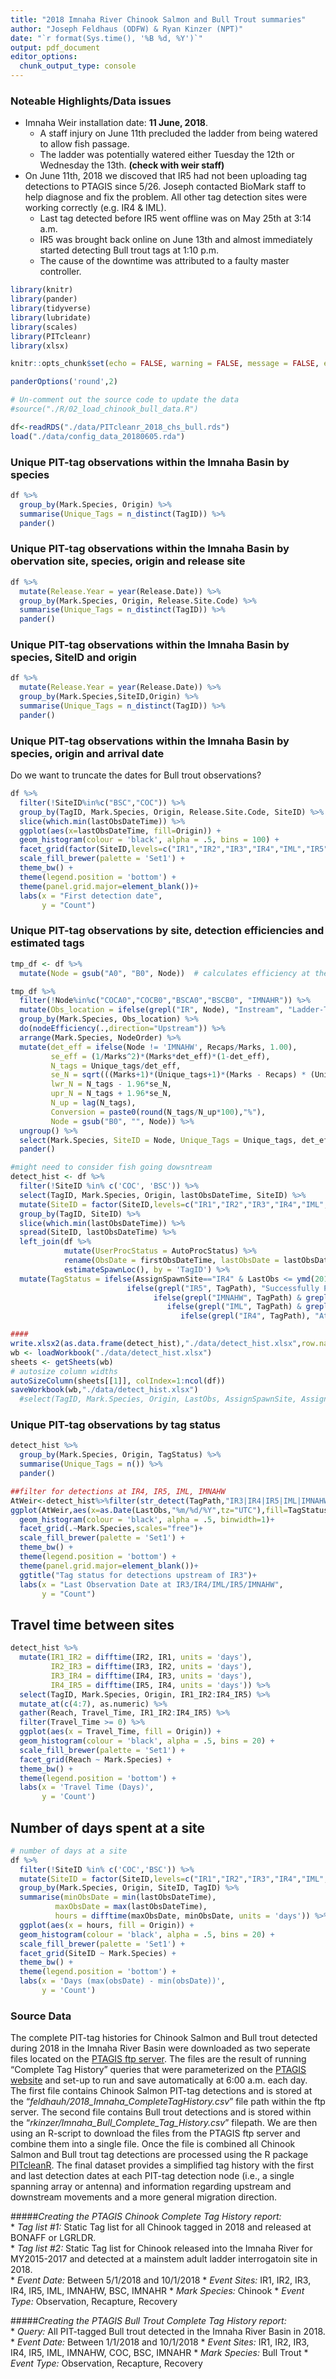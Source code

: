 ```yaml
---
title: "2018 Imnaha River Chinook Salmon and Bull Trout summaries"
author: "Joseph Feldhaus (ODFW) & Ryan Kinzer (NPT)"
date: "`r format(Sys.time(), '%B %d, %Y')`"
output: pdf_document
editor_options: 
  chunk_output_type: console
---
```

### Noteable Highlights/Data issues
* Imnaha Weir installation date: **11 June, 2018**.
    + A staff injury on June 11th precluded the ladder from being watered to allow fish passage.
    + The ladder was potentially watered either Tuesday the 12th or Wednesday the 13th. **(check with weir staff)**
  
* On June 11th, 2018 we discoved that IR5 had not been uploading tag detections to PTAGIS since 5/26. Joseph contacted BioMark staff to help diagnose and fix the problem.  All other tag detection sites were working correctly (e.g. IR4 & IML).
    + Last tag detected before IR5 went offline was on May 25th at 3:14 a.m.
    + IR5 was brought back online on June 13th and almost immediately started detecting Bull trout tags at 1:10 p.m.
    + The cause of the downtime was attributed to a faulty master controller.


```r
library(knitr)
library(pander)
library(tidyverse)
library(lubridate)
library(scales)
library(PITcleanr)
library(xlsx)

knitr::opts_chunk$set(echo = FALSE, warning = FALSE, message = FALSE, error = TRUE)

panderOptions('round',2)
```


```r
# Un-comment out the source code to update the data
#source("./R/02_load_chinook_bull_data.R")

df<-readRDS("./data/PITcleanr_2018_chs_bull.rds")
load("./data/config_data_20180605.rda")

```

### Unique PIT-tag observations within the Imnaha Basin by species
```r
df %>%
  group_by(Mark.Species, Origin) %>%
  summarise(Unique_Tags = n_distinct(TagID)) %>%
  pander()
```

### Unique PIT-tag observations within the Imnaha Basin by obervation site, species, origin and release site
```r
df %>%
  mutate(Release.Year = year(Release.Date)) %>%
  group_by(Mark.Species, Origin, Release.Site.Code) %>%
  summarise(Unique_Tags = n_distinct(TagID)) %>%
  pander()
```



### Unique PIT-tag observations within the Imnaha Basin by species, SiteID and origin
```r
df %>%
  mutate(Release.Year = year(Release.Date)) %>%
  group_by(Mark.Species,SiteID,Origin) %>%
  summarise(Unique_Tags = n_distinct(TagID)) %>%
  pander()
```


### Unique PIT-tag observations within the Imnaha Basin by species, origin and arrival date

Do we want to truncate the dates for Bull trout observations?

```r

df %>%
  filter(!SiteID%in%c("BSC","COC")) %>%
  group_by(TagID, Mark.Species, Origin, Release.Site.Code, SiteID) %>%
  slice(which.min(lastObsDateTime)) %>%
  ggplot(aes(x=lastObsDateTime, fill=Origin)) +
  geom_histogram(colour = 'black', alpha = .5, bins = 100) +
  facet_grid(factor(SiteID,levels=c("IR1","IR2","IR3","IR4","IML","IR5"))~Mark.Species,scales="free") +
  scale_fill_brewer(palette = 'Set1') +
  theme_bw() +
  theme(legend.position = 'bottom') +
  theme(panel.grid.major=element_blank())+
  labs(x = "First detection date",
       y = "Count")
```

### Unique PIT-tag observations by site, detection efficiencies and estimated tags

```r
tmp_df <- df %>%
  mutate(Node = gsub("A0", "B0", Node))  # calculates efficiency at the site level

tmp_df %>%
  filter(!Node%in%c("COCA0","COCB0","BSCA0","BSCB0", "IMNAHR")) %>%
  mutate(Obs_location = ifelse(grepl("IR", Node), "Instream", "Ladder-Trap")) %>%
  group_by(Mark.Species, Obs_location) %>%
  do(nodeEfficiency(.,direction="Upstream")) %>%
  arrange(Mark.Species, NodeOrder) %>%
  mutate(det_eff = ifelse(Node != 'IMNAHW', Recaps/Marks, 1.00),
         se_eff = (1/Marks^2)*(Marks*det_eff)*(1-det_eff),
         N_tags = Unique_tags/det_eff,
         se_N = sqrt(((Marks+1)*(Unique_tags+1)*(Marks - Recaps) * (Unique_tags - Recaps))/ ((Recaps+1)^2 * (Recaps+2))),
         lwr_N = N_tags - 1.96*se_N,
         upr_N = N_tags + 1.96*se_N,
         N_up = lag(N_tags),
         Conversion = paste0(round(N_tags/N_up*100),"%"),
         Node = gsub("B0", "", Node)) %>%
  ungroup() %>%
  select(Mark.Species, SiteID = Node, Unique_Tags = Unique_tags, det_eff, N_tags, lwr_N, upr_N, Conversion) %>%
  pander()
```


```r
#might need to consider fish going dowsntream
detect_hist <- df %>%
  filter(!SiteID %in% c('COC', 'BSC')) %>%
  select(TagID, Mark.Species, Origin, lastObsDateTime, SiteID) %>%
  mutate(SiteID = factor(SiteID,levels=c("IR1","IR2","IR3","IR4","IML","IR5"))) %>%
  group_by(TagID, SiteID) %>%
  slice(which.min(lastObsDateTime)) %>%
  spread(SiteID, lastObsDateTime) %>%
  left_join(df %>%
            mutate(UserProcStatus = AutoProcStatus) %>%
            rename(ObsDate = firstObsDateTime, lastObsDate = lastObsDateTime) %>%
            estimateSpawnLoc(), by = 'TagID') %>%
  mutate(TagStatus = ifelse(AssignSpawnSite=="IR4" & LastObs <= ymd(20180611), "Assumed Passed Weir prior to 6/11/18",
                          ifelse(grepl("IR5", TagPath), "Successfully Passed",
                                ifelse(grepl("IMNAHW", TagPath) & grepl("IR4", TagPath), "Successfully Trapped",
                                   ifelse(grepl("IML", TagPath) & grepl("IR4", TagPath), "Attempting Ladder",
                                      ifelse(grepl("IR4", TagPath), "At Weir",paste0("Last Seen at ",AssignSpawnSite))))))) 

####
write.xlsx2(as.data.frame(detect_hist),"./data/detect_hist.xlsx",row.names=FALSE) 
wb <- loadWorkbook("./data/detect_hist.xlsx")
sheets <- getSheets(wb)
# autosize column widths
autoSizeColumn(sheets[[1]], colIndex=1:ncol(df))
saveWorkbook(wb,"./data/detect_hist.xlsx")
  #select(TagID, Mark.Species, Origin, LastObs, AssignSpawnSite, AssignSpawnNode, TagPath, IR1:IR5)

```


### Unique PIT-tag observations by tag status
```r
detect_hist %>%
  group_by(Mark.Species, Origin, TagStatus) %>%
  summarise(Unique_Tags = n()) %>%
  pander()

##filter for detections at IR4, IR5, IML, IMNAHW
AtWeir<-detect_hist%>%filter(str_detect(TagPath,"IR3|IR4|IR5|IML|IMNAHW"))
ggplot(AtWeir,aes(x=as.Date(LastObs,"%m/%d/%Y",tz="UTC"),fill=TagStatus))+
  geom_histogram(colour = 'black', alpha = .5, binwidth=1)+
  facet_grid(.~Mark.Species,scales="free")+
  scale_fill_brewer(palette = 'Set1') +
  theme_bw() +
  theme(legend.position = 'bottom') +
  theme(panel.grid.major=element_blank())+
  ggtitle("Tag status for detections upstream of IR3")+
  labs(x = "Last Observation Date at IR3/IR4/IML/IR5/IMNAHW",
       y = "Count")

```


## Travel time between sites

```r
detect_hist %>%
  mutate(IR1_IR2 = difftime(IR2, IR1, units = 'days'),
         IR2_IR3 = difftime(IR3, IR2, units = 'days'),
         IR3_IR4 = difftime(IR4, IR3, units = 'days'),
         IR4_IR5 = difftime(IR5, IR4, units = 'days')) %>%
  select(TagID, Mark.Species, Origin, IR1_IR2:IR4_IR5) %>%
  mutate_at(c(4:7), as.numeric) %>%
  gather(Reach, Travel_Time, IR1_IR2:IR4_IR5) %>%
  filter(Travel_Time >= 0) %>%
  ggplot(aes(x = Travel_Time, fill = Origin)) +
  geom_histogram(colour = 'black', alpha = .5, bins = 20) +
  scale_fill_brewer(palette = 'Set1') +
  facet_grid(Reach ~ Mark.Species) +
  theme_bw() +
  theme(legend.position = 'bottom') +
  labs(x = 'Travel Time (Days)',
       y = 'Count') 
```


## Number of days spent at a site
```r
# number of days at a site
df %>%
  filter(!SiteID %in% c('COC','BSC')) %>%
  mutate(SiteID = factor(SiteID,levels=c("IR1","IR2","IR3","IR4","IML","IR5"))) %>%
  group_by(Mark.Species, Origin, SiteID, TagID) %>%
  summarise(minObsDate = min(lastObsDateTime),
          maxObsDate = max(lastObsDateTime),
          hours = difftime(maxObsDate, minObsDate, units = 'days')) %>%
  ggplot(aes(x = hours, fill = Origin)) +
  geom_histogram(colour = 'black', alpha = .5, bins = 20) +
  scale_fill_brewer(palette = 'Set1') +
  facet_grid(SiteID ~ Mark.Species) +
  theme_bw() +
  theme(legend.position = 'bottom') +
  labs(x = 'Days (max(obsDate) - min(obsDate))',
       y = 'Count') 
```


### Source Data
The complete PIT-tag histories for Chinook Salmon and Bull trout detected during 2018 in the Imnaha River Basin were downloaded as two seperate files located on the [PTAGIS ftp server](ftp://ftp.ptagis.org/MicroStrategyExport/). The files are the result of running "Complete Tag History" queries that were parameterized on the [PTAGIS website](https://www.ptagis.org/) and set-up to run and save automatically at 6:00 a.m. each day.  The first file contains Chinook Salmon PIT-tag detections and is stored at the "*feldhauh/2018_Imnaha_CompleteTagHistory.csv*" file path within the ftp server.  The second file contains Bull trout detections and is stored within the "*rkinzer/Imnaha_Bull_Complete_Tag_History.csv*" filepath.  We are then using an R-script to download the files from the PTAGIS ftp server and combine them into a single file.  Once the file is combined all Chinook Salmon and Bull trout tag detections are processed using the R package [PITcleanR](https://github.com/kevinsee/PITcleanR). The final dataset provides a simplified tag history with the first and last detection dates at each PIT-tag detection node (i.e., a single spanning array or antenna) and information regarding upstream and downstream movements and a more general migration direction.   

#####*Creating the PTAGIS Chinook Complete Tag History report:*  
* *Tag list #1:* Static Tag list for all Chinook tagged in 2018 and released at BONAFF or LGRLDR.  
* *Tag list #2:* Static Tag list for Chinook released into the Imnaha River for MY2015-2017 and detected at a mainstem adult ladder interrogatoin site in 2018.  
* *Event Date:* Between 5/1/2018 and 10/1/2018
* *Event Sites:* IR1, IR2, IR3, IR4, IR5, IML, IMNAHW, BSC, IMNAHR
* *Mark Species:* Chinook
* *Event Type:* Observation, Recapture, Recovery

#####*Creating the PTAGIS Bull Trout Complete Tag History report:*  
* *Query:* All PIT-tagged Bull trout detected in the Imnaha River Basin in 2018.   
* *Event Date:* Between 1/1/2018 and 10/1/2018
* *Event Sites:* IR1, IR2, IR3, IR4, IR5, IML, IMNAHW, COC, BSC, IMNAHR
* *Mark Species:* Bull Trout
* *Event Type:* Observation, Recapture, Recovery 